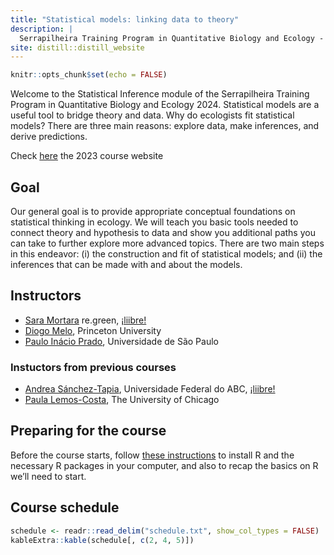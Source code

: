 ```yaml
---
title: "Statistical models: linking data to theory"
description: |
  Serrapilheira Training Program in Quantitative Biology and Ecology - 2024
site: distill::distill_website
---
```


```r
knitr::opts_chunk$set(echo = FALSE)
```

Welcome to the Statistical Inference module of the
Serrapilheira Training Program in Quantitative Biology and
Ecology 2024. Statistical models are a useful tool to bridge theory
and data. Why do ecologists fit statistical models? There are three
main reasons: explore data, make inferences, and derive predictions.

Check [here](https://statistical-inference.netlify.app/) the 2023 course website

## Goal

Our general goal is to provide appropriate conceptual foundations on
statistical thinking in ecology. We will teach you basic tools needed to connect
theory and hypothesis to data and show you additional paths you can
take to further explore more advanced topics. There are two main steps
in this endeavor: (i) the construction and fit of statistical models;
and (ii) the inferences that can be made with and about the models.

## Instructors

* [Sara Mortara]() re.green, [¡liibre!](https://liibre.netlify.app/)
* [Diogo Melo](https://damelo.net/), Princeton University
* [Paulo Inácio Prado](http://ecologia.ib.usp.br/let/doku.php?id=engl:prado:start), Universidade de São Paulo

### Instuctors from previous courses

* [Andrea Sánchez-Tapia](https://andreasancheztapia.netlify.app/), Universidade Federal do ABC, [¡liibre!](https://liibre.netlify.app/)
* [Paula Lemos-Costa](https://lemoscosta.weebly.com/), The University of Chicago


## Preparing for the course

Before the course starts, follow [these
instructions](00_instructions.html) to install R <!-- RStudio --> and
the necessary R packages in your computer, and also to recap the
basics on R we'll need to start.

## Course schedule 

```r
schedule <- readr::read_delim("schedule.txt", show_col_types = FALSE)
kableExtra::kable(schedule[, c(2, 4, 5)])
```

